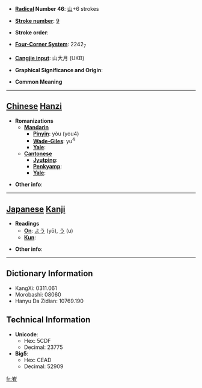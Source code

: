 * '''[[Wiktionary:Chinese radical index| Radical]] Number 46''': [[Wiktionary:Chinese radical index 山|山]]+6 strokes

* '''[[Wiktionary:Chinese total strokes index|Stroke number]]''': [[Wiktionary:Chinese total strokes index 9|9]]

* '''Stroke order''': 

* '''[[Wiktionary:Chinese four corner index|Four-Corner System]]''': 2242<sub>7</sub>

* '''[[Wiktionary:Chinese Cangjie index|Cangjie input]]''': 山大月 (UKB)

* '''Graphical Significance and Origin''': 

* '''Common Meaning'''

----

== [[Chinese]] [[Hanzi]] ==

* '''Romanizations'''
** '''[[Mandarin]]'''
*** '''[[Pinyin]]''': yòu (you4)
*** '''[[Wade-Giles]]''': yu<sup>4</sup>
*** '''[[Yale]]''': 
** '''[[Cantonese]]'''
*** '''[[Jyutping]]''':
*** '''[[Penkyamp]]''': 
*** '''[[Yale]]''': 

* '''Other info''': 

----

== [[Japanese]] [[Kanji]] ==

* '''Readings'''
** '''[[On]]''': [[よう]] (yō), [[う]] (u)
** '''[[Kun]]''': 

* '''Other info''':  

----

== Dictionary Information ==

* KangXi: 0311.061
* Morobashi: 08060
* Hanyu Da Zidian: 10769.190

== Technical Information ==

* '''Unicode''':
** Hex: 5CDF
** Decimal: 23775
* '''Big5''':
** Hex: CEAD
** Decimal: 52909

[[fr:峟]]